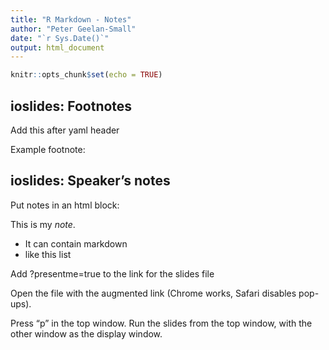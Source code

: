 ```yaml
---
title: "R Markdown - Notes"
author: "Peter Geelan-Small"
date: "`r Sys.Date()`"
output: html_document
---
```


```r

knitr::opts_chunk$set(echo = TRUE)

```


## ioslides: Footnotes

Add this after yaml header

<style>
div.footnotes {
  position: absolute;
  bottom: 0;
  margin-bottom: 10px;
  width: 80%;
  font-size: 0.6em;
}
</style>

<script src="https://ajax.googleapis.com/ajax/libs/jquery/3.1.1/jquery.min.js"></script>

<script>
  $(document).ready(function() {
    $('slide:not(.backdrop):not(.title-slide)').append('<div class=\"footnotes\">');

    $('footnote').each(function(index) {
      var text  = $(this).html();
      var fnNum = (index+1).toString().sup();
      $(this).html(text + fnNum);

      var footnote   = fnNum + ': ' + $(this).attr('content') + '<br/>';
      var oldContent = $(this).parents('slide').children('div.footnotes').html();
      var newContent = oldContent + footnote;
      $(this).parents('slide').children('div.footnotes').html(newContent);
    });
  });
</script>


Example footnote:

<footnote content = "Dalgaard 2008, Introductory Statistics with R, Springer; O’Neill et al. 1983,  Am. Rev. Respir. Dis., 128:1051–1054."></footnote>



##  ioslides: Speaker's notes

Put notes in an html block:


<div class="notes">
This is my *note*.

- It can contain markdown
- like this list
</div>


Add ?presentme=true to the link for the slides file

Open the file with the augmented link (Chrome works, Safari disables pop-ups).

Press "p" in the top window. Run the slides from the top window, with the other window as the display window.




